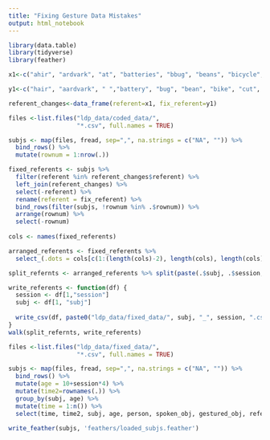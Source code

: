 ```yaml
---
title: "Fixing Gesture Data Mistakes"
output: html_notebook
---
```

```r
library(data.table)
library(tidyverse)
library(feather)
```


```r
x1<-c("ahir", "ardvark", "at", "batteries", "bbug", "beans", "bicycle", "boo", "boo_boo", "brown_page", "butterly", "caker", "CD", "cerea", "chick", "chicken_nugget, french_fry", "chik", "chil", "chld", "chiristmas_tree", "cirle", "digger", "dump_truck", "eg", "fae", "fiit", "fire_engine", "garbgage", "girlg", "grandma", "hild", "hippo", "ice_crema", "jackbot", "jacker", "jack_box", "key, child", "motorcycyle", "mushrooom", "mustach", "noodel", "oowd", "orange)juice", "pajama", "pajams", "peah", "people", "platn", "play_dough", "pocekt", "potty", "rasin", "refriegerator", "scissor", "seleeve", "wc", "yellow_page", "rubber_ruck", "scrw")

y1<-c("hair", "aardvark", " ","battery", "bug", "bean", "bike", "cut", "cut", "page", "butterfly", "cake", "cd", "cereal", "chicken", "chicken_nugget", "chicken", "child", "child", "christmas_tree", "circle", "digger_truck", "dumptruck", "egg", "face", "", "firetruck", "garbage", "girl", "grandmother", "child", "hippopotamus", "ice_cream", "jackpot", "jacket", "jackinthebox", "key", "motorcycle", "mushroom", "mustache", "noodle", "", "orange_juice", "pajamas", "pajamas", "pea", "person", "plate", "playdoh", "pocket", "toilet", "raisin", "refrigerator", "scissors", "sleeve","", "page", "rubber_duck", "screw")

referent_changes<-data_frame(referent=x1, fix_referent=y1)
```

```r
files <-list.files("ldp_data/coded_data/", 
                   "*.csv", full.names = TRUE)

subjs <- map(files, fread, sep=",", na.strings = c("NA", "")) %>%
  bind_rows() %>%
  mutate(rownum = 1:nrow(.))

fixed_referents <- subjs %>%
  filter(referent %in% referent_changes$referent) %>%
  left_join(referent_changes) %>%
  select(-referent) %>%
  rename(referent = fix_referent) %>%
  bind_rows(filter(subjs, !rownum %in% .$rownum)) %>%
  arrange(rownum) %>%
  select(-rownum)
  
cols <- names(fixed_referents) 

arranged_referents <- fixed_referents %>%
  select_(.dots = cols[c(1:(length(cols)-2), length(cols), length(cols)-1) ])

split_refernts <- arranged_referents %>% split(paste(.$subj, .$session, sep = "_"))

write_referents <- function(df) {
  session <- df[1,"session"]
  subj <- df[1, "subj"]
  
  write_csv(df, paste0("ldp_data/fixed_data/", subj, "_", session, ".csv"), na = "")
}
walk(split_refernts, write_referents)

```

```r
files <-list.files("ldp_data/fixed_data/", 
                   "*.csv", full.names = TRUE)

subjs <- map(files, fread, sep=",", na.strings = c("NA", "")) %>%
  bind_rows() %>%
  mutate(age = 10+session*4) %>%
  mutate(time2=rownames(.)) %>%
  group_by(subj, age) %>%
  mutate(time = 1:n()) %>%
  select(time, time2, subj, age, person, spoken_obj, gestured_obj, referent, gloss, chat) 

write_feather(subjs, 'feathers/loaded_subjs.feather')
```

